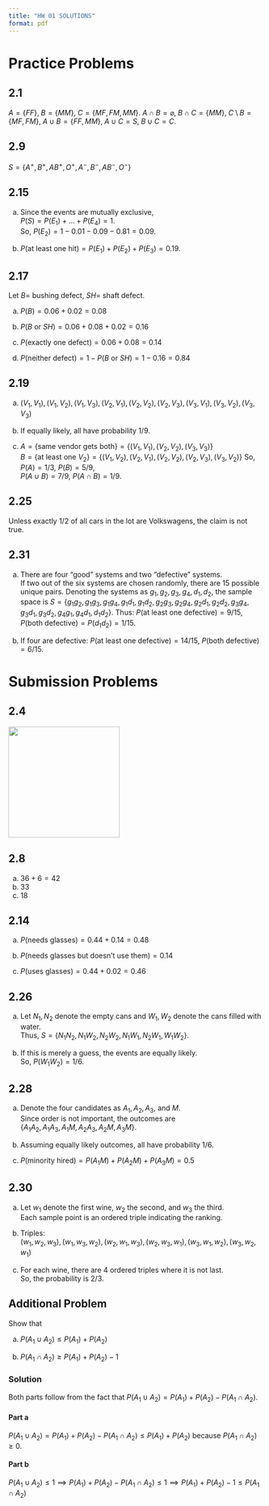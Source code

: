 ```yaml
---
title: "HW 01 SOLUTIONS"
format: pdf
---
```


# Practice Problems 

## 2.1

$A = \{FF\}, \; B = \{MM\}, \; C = \{MF, FM, MM\}. \;
A \cap B = \varnothing, \;
B \cap C = \{MM\}, \;
C \setminus B = \{MF, FM\}, \;
A \cup B = \{FF, MM\}, \;
A \cup C = S, \;
B \cup C = C.$

## 2.9

$S = \{A^+, B^+, AB^+, O^+, A^-, B^-, AB^-, O^-\}$

## 2.15

a. Since the events are mutually exclusive,  
$P(S) = P(E_1) + \dots + P(E_4) = 1$.  
So, $P(E_2) = 1 - 0.01 - 0.09 - 0.81 = 0.09$.  

b. $P(\text{at least one hit}) = P(E_1) + P(E_2) + P(E_3) = 0.19$.

## 2.17

Let $B =$ bushing defect, $SH =$ shaft defect.  

a. $P(B) = 0.06 + 0.02 = 0.08$  

b. $P(B \text{ or } SH) = 0.06 + 0.08 + 0.02 = 0.16$  

c. $P(\text{exactly one defect}) = 0.06 + 0.08 = 0.14$  

d. $P(\text{neither defect}) = 1 - P(B \text{ or } SH) = 1 - 0.16 = 0.84$

## 2.19

a. $(V_1,V_1), (V_1,V_2), (V_1,V_3), (V_2,V_1), (V_2,V_2), (V_2,V_3), (V_3,V_1), (V_3,V_2), (V_3,V_3)$  

b. If equally likely, all have probability $1/9$.  

c. $A = \{\text{same vendor gets both}\} = \{(V_1,V_1), (V_2,V_2), (V_3,V_3)\}$  
$B = \{\text{at least one } V_2\} = \{(V_1,V_2), (V_2,V_1), (V_2,V_2), (V_2,V_3), (V_3,V_2)\}$  So, $P(A) = 1/3$, $P(B) = 5/9$,  
$P(A \cup B) = 7/9$, $P(A \cap B) = 1/9$.

## 2.25

Unless exactly $1/2$ of all cars in the lot are Volkswagens, the claim is not true.

## 2.31

a. There are four “good” systems and two “defective” systems.  
If two out of the six systems are chosen randomly, there are 15 possible unique pairs. Denoting the systems as $g_1, g_2, g_3, g_4, d_1, d_2$, the sample space is  $S = \{g_1g_2, g_1g_3, g_1g_4, g_1d_1, g_1d_2, g_2g_3, g_2g_4, g_2d_1, g_2d_2, g_3g_4, g_3d_1, g_3d_2, g_4g_1, g_4d_1, d_1d_2\}.$  Thus:  $P(\text{at least one defective}) = 9/15$,  $P(\text{both defective}) = P(d_1d_2) = 1/15$.  

b. If four are defective:  $P(\text{at least one defective}) = 14/15$, $P(\text{both defective}) = 6/15$.

# Submission Problems

## 2.4

![](images/2.4.png){width="220"}

## 2.8

a. $36 + 6 = 42$  
b. $33$  
c. $18$

## 2.14

a. $P(\text{needs glasses}) = 0.44 + 0.14 = 0.48$  

b. $P(\text{needs glasses but doesn’t use them}) = 0.14$  

c. $P(\text{uses glasses}) = 0.44 + 0.02 = 0.46$

## 2.26

a. Let $N_1, N_2$ denote the empty cans and $W_1, W_2$ denote the cans filled with water.  
Thus, $S = \{N_1N_2, N_1W_2, N_2W_2, N_1W_1, N_2W_1, W_1W_2\}$.  

b. If this is merely a guess, the events are equally likely.  
So, $P(W_1W_2) = 1/6$.

## 2.28

a. Denote the four candidates as $A_1, A_2, A_3,$ and $M$.  
Since order is not important, the outcomes are  
$\{A_1A_2, A_1A_3, A_1M, A_2A_3, A_2M, A_3M\}$.  

b. Assuming equally likely outcomes, all have probability $1/6$.  

c. $P(\text{minority hired}) = P(A_1M) + P(A_2M) + P(A_3M) = 0.5$

## 2.30

a. Let $w_1$ denote the first wine, $w_2$ the second, and $w_3$ the third.  
Each sample point is an ordered triple indicating the ranking.  

b. Triples:  
$(w_1,w_2,w_3), (w_1,w_3,w_2), (w_2,w_1,w_3), (w_2,w_3,w_1), (w_3,w_1,w_2), (w_3,w_2,w_1)$  

c. For each wine, there are 4 ordered triples where it is not last.  
So, the probability is $2/3$.


## Additional Problem

Show that 

a) $P(A_1 \cup A_2) \leq P(A_1) + P(A_2)$

a) $P(A_1 \cap A_2) \geq P(A_1) + P(A_2) - 1$

### Solution

Both parts follow from the fact that $P(A_1 \cup A_2) = P(A_1) + P(A_2) - P(A_1 \cap A_2).$ 

#### Part a

$P(A_1 \cup A_2) = P(A_1) + P(A_2) - P(A_1 \cap A_2) \leq P(A_1) + P(A_2)$ because $P(A_1 \cap A_2) \geq 0$. 

#### Part b 

$P(A_1 \cup A_2) \leq 1 \implies P(A_1) + P(A_2) - P(A_1 \cap A_2) \leq 1 \implies P(A_1) + P(A_2) - 1 \leq P(A_1 \cap A_2)$

<!-- # 2.8 -->

<!-- For ease, the pair (1,2) is simply written as 12; (5,6) is written as 56, etc. -->

<!-- -   $A = \{12,22,32,42,52,62,14,24,34,44,54,65,16,26,36,46,56,66\}$ -->

<!-- -   $C' = \{22,24,26,42,44,46\}$ -->

<!-- -   $A \cap B = \{22,24,26,42,44,46,62,64,66\}$ -->

<!-- -   $A \cap B' = \{12,14,16,32,34,36,52,54,56\}$ -->

<!-- -   $A' \cup B = \{11,21,31,41,51,61,13,23,33,43,53,63,15,25,35,45,55,65,22,42,62,24,44,64,26,46,66\}$ -->

<!-- -   $A' \cap C= \emptyset$ -->
